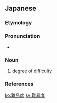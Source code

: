==Japanese==
{{ja-kanjitab|なん|い|ど|yomi=on}}

===Etymology===
{{suffix|難易|度|t1=relative difficulty|t2=degree|lang=ja|sort=なんいど}}

===Pronunciation===
* {{ja-pron|なんいど|y=o|acc=3|acc_ref=NHK}}

===Noun===
{{ja-noun|なんいど}}

# degree of [[difficulty]]
#: {{ja-usex|大学入試難易度を偏差値ランキング|だいがくにゅうし なんいど を へんさち ランキング|a ranking of the difficulties of university entrance exams by GPA deviation value}}

===References===
<references/>

[[ko:難易度]]
[[sv:難易度]]